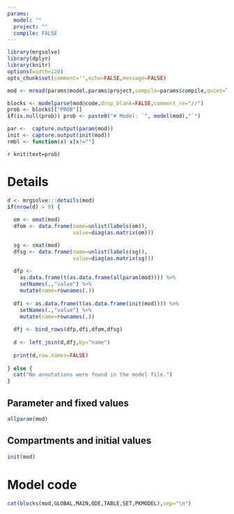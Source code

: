 ```yaml
---
params:
  model: ""
  project: ""
  compile: FALSE
---
```




```r
library(mrgsolve)
library(dplyr)
library(knitr)
options(width=120)
opts_chunk$set(comment='',echo=FALSE,message=FALSE)
```

```r
mod <- mread(params$model,params$project,compile=params$compile,quiet=TRUE)
```

```r
blocks <- modelparse(mod@code,drop_blank=FALSE,comment_re="//")
prob <- blocks[["PROB"]]
if(is.null(prob)) prob <- paste0("# Model: `", model(mod),"`")

par <-  capture.output(param(mod))
init <- capture.output(init(mod))
rmbl <- function(x) x[x!=""]

```

`r knit(text=prob)`



# Details
```r
d <- mrgsolve:::details(mod)
if(nrow(d) > 0) {
  
  om <- omat(mod)
  dfom <- data.frame(name=unlist(labels(om)),
                     value=diag(as.matrix(om)))

  sg <- smat(mod)
  dfsg <- data.frame(name=unlist(labels(sg)),
                     value=diag(as.matrix(sg)))
  
  dfp <- 
    as.data.frame(t(as.data.frame(allparam(mod)))) %>% 
    setNames(.,"value") %>%
    mutate(name=rownames(.))
  
  dfi <- as.data.frame(t(as.data.frame(init(mod)))) %>%
    setNames(.,"value") %>%
    mutate(name=rownames(.))
  
  dfj <- bind_rows(dfp,dfi,dfom,dfsg)
  
  d <- left_join(d,dfj,by="name")
  
  print(d,row.names=FALSE)
  
} else {
  cat("No annotations were found in the model file.") 
}

```

## Parameter and fixed values
```r
allparam(mod)
```

## Compartments and initial values
```r
init(mod)
```

# Model code

```r
cat(blocks(mod,GLOBAL,MAIN,ODE,TABLE,SET,PKMODEL),sep="\n")
```





